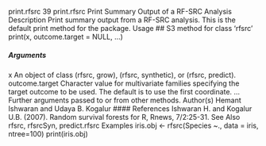 print.rfsrc 39
print.rfsrc Print Summary Output of a RF-SRC Analysis
Description
Print summary output from a RF-SRC analysis. This is the default print method for the package.
Usage
## S3 method for class 'rfsrc'
print(x, outcome.target = NULL, ...)

##### Arguments
x An object of class (rfsrc, grow), (rfsrc, synthetic), or (rfsrc, predict).
outcome.target Character value for multivariate families specifying the target outcome to be
used. The default is to use the first coordinate.
... Further arguments passed to or from other methods.
Author(s)
Hemant Ishwaran and Udaya B. Kogalur
#### References
Ishwaran H. and Kogalur U.B. (2007). Random survival forests for R, Rnews, 7/2:25-31.
See Also
rfsrc, rfsrcSyn, predict.rfsrc
Examples
iris.obj <- rfsrc(Species ~., data = iris, ntree=100)
print(iris.obj)

